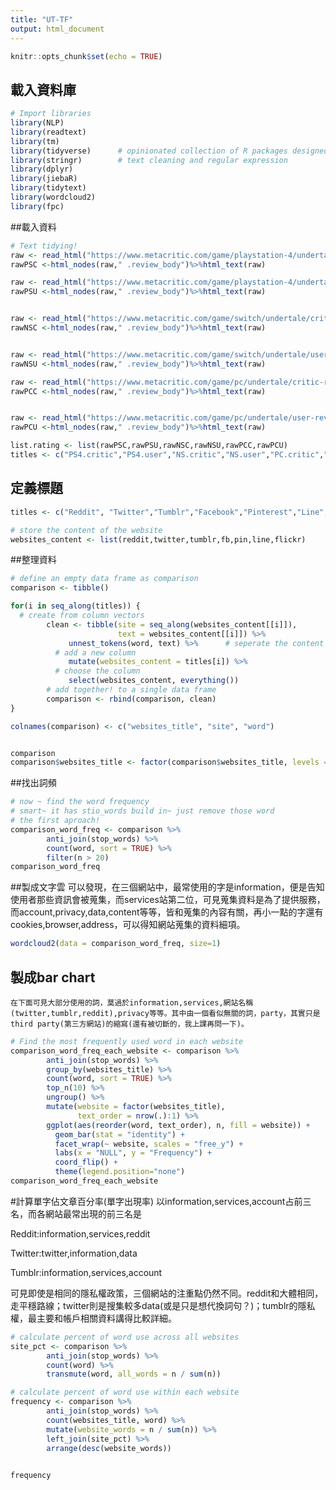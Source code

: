 ```yaml
---
title: "UT-TF"
output: html_document
---
```


```r
knitr::opts_chunk$set(echo = TRUE)
```

## 載入資料庫
```R
# Import libraries
library(NLP)
library(readtext)
library(tm)
library(tidyverse)      # opinionated collection of R packages designed for data science
library(stringr)        # text cleaning and regular expression
library(dplyr)
library(jiebaR)
library(tidytext)
library(wordcloud2)
library(fpc)  
```

##載入資料
```r
# Text tidying!
raw <- read_html("https://www.metacritic.com/game/playstation-4/undertale/critic-reviews")
rawPSC <-html_nodes(raw," .review_body")%>%html_text(raw)

raw <- read_html("https://www.metacritic.com/game/playstation-4/undertale/user-reviews")
rawPSU <-html_nodes(raw," .review_body")%>%html_text(raw)


raw <- read_html("https://www.metacritic.com/game/switch/undertale/critic-reviews")
rawNSC <-html_nodes(raw," .review_body")%>%html_text(raw)


raw <- read_html("https://www.metacritic.com/game/switch/undertale/user-reviews")
rawNSU <-html_nodes(raw," .review_body")%>%html_text(raw)

raw <- read_html("https://www.metacritic.com/game/pc/undertale/critic-reviews")
rawPCC <-html_nodes(raw," .review_body")%>%html_text(raw)


raw <- read_html("https://www.metacritic.com/game/pc/undertale/user-reviews")
rawPCU <-html_nodes(raw," .review_body")%>%html_text(raw)

list.rating <- list(rawPSC,rawPSU,rawNSC,rawNSU,rawPCC,rawPCU)
titles <- c("PS4.critic","PS4.user","NS.critic","NS.user","PC.critic","PC.user")
```

## 定義標題
```r
titles <- c("Reddit", "Twitter","Tumblr","Facebook","Pinterest","Line","Flickr")

# store the content of the website
websites_content <- list(reddit,twitter,tumblr,fb,pin,line,flickr)
```

##整理資料
```r
# define an empty data frame as comparison
comparison <- tibble()

for(i in seq_along(titles)) { 
  # create from column vectors
        clean <- tibble(site = seq_along(websites_content[[i]]),
                        text = websites_content[[i]]) %>%
             unnest_tokens(word, text) %>%      # seperate the content into words
          # add a new column
             mutate(websites_content = titles[i]) %>%
          # choose the column
             select(websites_content, everything())
        # add together! to a single data frame
        comparison <- rbind(comparison, clean)
}

colnames(comparison) <- c("websites_title", "site", "word")


comparison
comparison$websites_title <- factor(comparison$websites_title, levels = rev(titles))
```

##找出詞頻
```r
# now ~ find the word frequency
# smart~ it has stio_words build in~ just remove those word
# the first aproach!
comparison_word_freq <- comparison %>%
        anti_join(stop_words) %>%
        count(word, sort = TRUE) %>%
        filter(n > 20)
comparison_word_freq
```

##製成文字雲
    可以發現，在三個網站中，最常使用的字是information，便是告知使用者那些資訊會被蒐集，而services站第二位，可見蒐集資料是為了提供服務，而account,privacy,data,content等等，皆和蒐集的內容有關，再小一點的字還有cookies,browser,address，可以得知網站蒐集的資料細項。
```r
wordcloud2(data = comparison_word_freq, size=1)
```


## 製成bar chart
    在下面可見大部分使用的詞，莫過於information,services,網站名稱(twitter,tumblr,reddit),privacy等等。其中由一個看似無關的詞，party，其實只是third party(第三方網站)的縮寫(還有被切斷的，我上課再問一下)。
```r
# Find the most frequently used word in each website
comparison_word_freq_each_website <- comparison %>%
        anti_join(stop_words) %>%
        group_by(websites_title) %>%
        count(word, sort = TRUE) %>%
        top_n(10) %>%
        ungroup() %>%
        mutate(website = factor(websites_title),
               text_order = nrow(.):1) %>%
        ggplot(aes(reorder(word, text_order), n, fill = website)) +
          geom_bar(stat = "identity") +
          facet_wrap(~ website, scales = "free_y") +
          labs(x = "NULL", y = "Frequency") +
          coord_flip() +
          theme(legend.position="none")
comparison_word_freq_each_website
```


#計算單字佔文章百分率(單字出現率)
    以information,services,account占前三名，而各網站最常出現的前三名是

Reddit:information,services,reddit

Twitter:twitter,information,data

Tumblr:information,services,account

可見即使是相同的隱私權政策，三個網站的注重點仍然不同。reddit和大體相同，走平穩路線；twitter則是搜集較多data(或是只是想代換詞句？)；tumblr的隱私權，最主要和帳戶相關資料講得比較詳細。
```r
# calculate percent of word use across all websites
site_pct <- comparison %>%
        anti_join(stop_words) %>%
        count(word) %>%
        transmute(word, all_words = n / sum(n))

# calculate percent of word use within each website
frequency <- comparison %>%
        anti_join(stop_words) %>%
        count(websites_title, word) %>%
        mutate(website_words = n / sum(n)) %>%
        left_join(site_pct) %>%
        arrange(desc(website_words))

        
frequency
```

